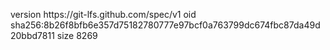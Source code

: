 version https://git-lfs.github.com/spec/v1
oid sha256:8b26f8bfb6e357d75182780777e97bcf0a763799dc674fbc87da49d20bbd7811
size 8269
